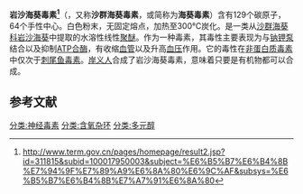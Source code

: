 {{Expand |time=2011-09-15T06:43:56+00:00 }}
{{Chembox
| verifiedrevid = 442062973
| ImageFile = Palytoxin.svg
|  ImageSize =
|  ImageAlt =
| IUPACName = (2S,3R,5R,6E,8R,9S)-10-[(2R,3R,4R,5S,6R)-6-[(1S,2R,3S,4S,5R,11S)-11-{[(1R,3S,5S,7R)-5-[(8S)-9-[(2R,3R,4R,5R,6S)-6-[(2S,3S,4E,6S,9R,10R)-10-[(2S,4R,5S,6R)-6-[(2R,3R)-4-[(2R,3S,4R,5R,6S)-6-[(2S,3Z,5E,8R,9S,10R,12Z,17S,18R,19R,20R)-20-{[(2R,3R,4R,5S,6R)-6-[(1Z,3R,4R)-5-[(1S,3R,5R,7R)-7-{2-[(2R,3R,5S)-5-(aminomethyl)-3-hydroxyoxolan-2-yl]ethyl}-2,6-dioxabicyclo[3.2.1]octan-3-yl]-3,4-dihydroxypent-1-en-1-yl]-3,4,5-trihydroxyoxan-2-yl]methyl}-2,8,9,10,17,18,19-heptahydroxy-14-methylidenehenicosa-3,5,12-trien-1-yl]-3,4,5-trihydroxyoxan-2-yl]-2,3-dihydroxybutyl]-4,5-dihydroxyoxan-2-yl]-2,6,9,10-tetrahydroxy-3-methyldec-4-en-1-yl]-3,4,5,6-tetrahydroxyoxan-2-yl]-8-hydroxynonyl]-1,3-dimethyl-6,8-dioxabicyclo[3.2.1]octan-7-yl]methyl}-1,2,3,4,5-pentahydroxydodecyl]-3,4,5-trihydroxyoxan-2-yl]-2,5,8,9-tetrahydroxy-N-[(1E)-2-[(3-hydroxypropyl)-C-hydroxycarbonimidoyl]eth-1-en-1-yl]-3,7-dimethyldec-6-enimidic acid
| IUPACName_hidden = yes
| OtherNames =
| Section1 = {{Chembox Identifiers
| CASNo = 77734-91-9
| CASNo_Ref = {{cascite|correct|??}}
|   PubChem  =  11105289
|   SMILES  =  CC1CC2(C(OC(C1)(O2)CCCCCCCC(CC3C(C(C(C(O3)(CC(C(C)C=CC(CCC(C(C4CC(C(C(O4)CC(C(CC5C(C(C(C(O5)CC(C=CC=CCC(C(C(CC=CC(=C)CCC(C(C(C(C)CC6C(C(C(C(O6)C=CC(C(CC7CC8CC(O7)C(O8)CCC9C(CC(O9)CN)O)O)O)O)O)O)O)O)O)O)O)O)O)O)O)O)O)O)O)O)O)O)O)O)O)O)O)O)O)CC(C)CCCCCC(C(C(C(C(C1C(C(C(C(O1)CC(C(C(=CC(CC(C)C(C(=O)NC=CC(=O)NCCCO)O)O)C)O)O)O)O)O)O)O)O)O)O)C
|   InChI  =  1/C129H223N3O54/c1-62(29-33-81(143)108(158)103(153)68(7)47-93-111(161)117(167)110(160)91(180-93)36-35-76(138)82(144)51-73-50-74-53-92(178-73)90(177-74)38-37-89-85(147)52-75(61-130)179-89)23-20-28-78(140)105(155)77(139)26-18-13-16-25-70(135)48-94-112(162)118(168)113(163)97(181-94)55-84(146)83(145)54-95-107(157)87(149)57-96(182-95)106(156)80(142)34-32-69(134)31-30-65(4)88(150)60-129(176)125(174)123(173)115(165)99(184-129)49-71(136)24-15-10-9-11-19-40-128-59-64(3)58-127(8,186-128)100(185-128)44-63(2)22-14-12-17-27-79(141)109(159)116(166)120(170)122(172)124-121(171)119(169)114(164)98(183-124)56-86(148)102(152)66(5)45-72(137)46-67(6)104(154)126(175)132-42-39-101(151)131-41-21-43-133/h13,16,18,20,23,25,30-31,35-36,39,42,45,63-65,67-100,102-125,133-150,152-174,176H,1,9-12,14-15,17,19,21-22,24,26-29,32-34,37-38,40-41,43-44,46-61,130H2,2-8H3,(H,131,151)(H,132,175)/b18-13+,23-20-,25-16-,31-30+,36-35-,42-39+,66-45+/t63-,64-,65-,67+,68+,69+,70+,71-,72-,73-,74+,75-,76+,77+,78+,79+,80+,81-,82+,83+,84+,85+,86-,87+,88-,89+,90+,91+,92-,93+,94-,95+,96-,97+,98+,99+,100+,102+,103+,104-,105-,106+,107-,108+,109-,110+,111-,112-,113+,114-,115-,116-,117-,118+,119+,120+,121-,122-,123+,124-,125+,127+,128-,129-/m0/s1
|   InChIKey  =  CWODDUGJZSCNGB-HQNRRURTBU
|   StdInChI_Ref  = {{stdinchicite|correct|chemspider}}|  StdInChI  =  1S/C129H223N3O54/c1-62(29-33-81(143)108(158)103(153)68(7)47-93-111(161)117(167)110(160)91(180-93)36-35-76(138)82(144)51-73-50-74-53-92(178-73)90(177-74)38-37-89-85(147)52-75(61-130)179-89)23-20-28-78(140)105(155)77(139)26-18-13-16-25-70(135)48-94-112(162)118(168)113(163)97(181-94)55-84(146)83(145)54-95-107(157)87(149)57-96(182-95)106(156)80(142)34-32-69(134)31-30-65(4)88(150)60-129(176)125(174)123(173)115(165)99(184-129)49-71(136)24-15-10-9-11-19-40-128-59-64(3)58-127(8,186-128)100(185-128)44-63(2)22-14-12-17-27-79(141)109(159)116(166)120(170)122(172)124-121(171)119(169)114(164)98(183-124)56-86(148)102(152)66(5)45-72(137)46-67(6)104(154)126(175)132-42-39-101(151)131-41-21-43-133/h13,16,18,20,23,25,30-31,35-36,39,42,45,63-65,67-100,102-125,133-150,152-174,176H,1,9-12,14-15,17,19,21-22,24,26-29,32-34,37-38,40-41,43-44,46-61,130H2,2-8H3,(H,131,151)(H,132,175)/b18-13+,23-20-,25-16-,31-30+,36-35-,42-39+,66-45+/t63-,64-,65-,67+,68+,69+,70+,71-,72-,73-,74+,75-,76+,77+,78+,79+,80+,81-,82+,83+,84+,85+,86-,87+,88-,89+,90+,91+,92-,93+,94-,95+,96-,97+,98+,99+,100+,102+,103+,104-,105-,106+,107-,108+,109-,110+,111-,112-,113+,114-,115-,116-,117-,118+,119+,120+,121-,122-,123+,124-,125+,127+,128-,129-/m0/s1
|   StdInChIKey_Ref  = {{stdinchicite|correct|chemspider}}|  StdInChIKey  =  CWODDUGJZSCNGB-HQNRRURTSA-N
|   ChemSpiderID_Ref  = {{chemspidercite|correct|chemspider}}|  ChemSpiderID  =  9280425
}}
| Section2 = {{Chembox Properties
|  Formula = | C=129 | H=223 | N=3 | O=54
|  MolarMass = 2680.13 g.mol<sup>-1</sup>
|  Appearance =
|  Density =
|  MeltingPt =
|  BoilingPt =
|  Solubility = }}
| Section3 = {{Chembox Hazards
|  MainHazards = 胸痛、哮喘样呼吸困难、心动过速、血压不稳、溶血。
|  FlashPt =
|  Autoignition = }}
}}
'''岩沙海葵毒素<ref>http://www.term.gov.cn/pages/homepage/result2.jsp?id=311815&subid=100017950003&subject=%E6%B5%B7%E6%B4%8B%E7%94%9F%E7%89%A9%E6%8A%80%E6%9C%AF&subsys=%E6%B5%B7%E6%B4%8B%E7%A7%91%E6%8A%80{{失效链接}}</ref>'''（{{lang-en|Palytoxin}}，又称'''沙群海葵毒素'''，或简称为'''海葵毒素'''）含有129个碳原子，64个手性中心。白色粉末，无固定熔点，加热至300℃炭化。是一类从[[沙群海葵科|沙群海葵科]][[岩沙海葵|岩沙海葵]]中提取的水溶性线性[[聚醚|聚醚]]。作为一种毒素，其毒性主要表现为与[[钠钾泵|钠钾泵]]结合以及抑制[[ATP合酶|ATP合酶]]，有收缩[[血管|血管]]以及升高[[血压|血压]]作用。它的毒性在[[非蛋白质毒素|非蛋白质毒素]]中仅次于[[刺尾鱼毒素|刺尾鱼毒素]]。[[岸义人|岸义人]]合成了岩沙海葵毒素，意味着只要是有机物都可以合成。

==参考文献==
{{reflist}}
[[分类:神经毒素|分类:神经毒素]]
[[分类:含氧杂环|分类:含氧杂环]]
[[分类:多元醇|分类:多元醇]]